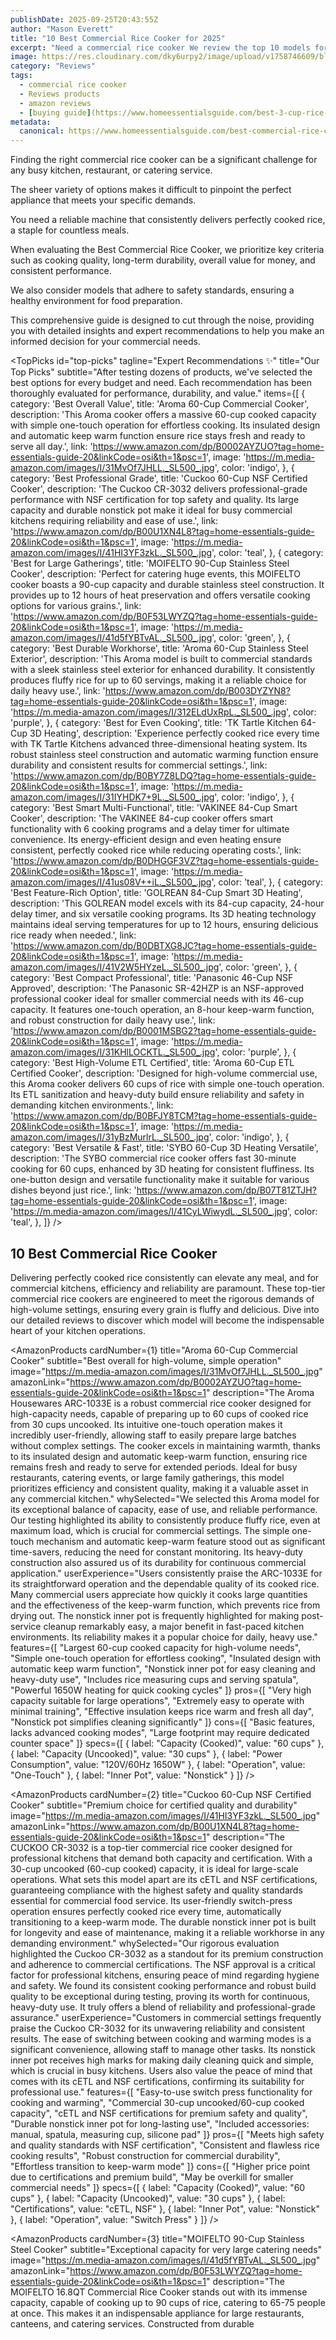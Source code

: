 ```yaml
---
publishDate: 2025-09-25T20:43:55Z
author: "Mason Everett"
title: "10 Best Commercial Rice Cooker for 2025"
excerpt: "Need a commercial rice cooker We review the top 10 models for 2025 covering capacity durability and performance to help you choose wisely."
image: https://res.cloudinary.com/dky6urpy2/image/upload/v1758746609/blog_image_1758746609_r7ivxp.webp
category: "Reviews"
tags:
  - commercial rice cooker
  - Reviews products
  - amazon reviews
  - [buying guide](https://www.homeessentialsguide.com/best-3-cup-rice-cooker)
metadata:
  canonical: https://www.homeessentialsguide.com/best-commercial-rice-cooker
---
```



<p>Finding the right commercial rice cooker can be a significant challenge for any busy kitchen, restaurant, or catering service.</p>
<p>The sheer variety of options makes it difficult to pinpoint the perfect appliance that meets your specific demands.</p>
<p>You need a reliable machine that consistently delivers perfectly cooked rice, a staple for countless meals.</p>
<p>When evaluating the Best Commercial Rice Cooker, we prioritize key criteria such as cooking quality, long-term durability, overall value for money, and consistent performance.</p>
<p>We also consider models that adhere to safety standards, ensuring a healthy environment for food preparation.</p>
<p>This comprehensive guide is designed to cut through the noise, providing you with detailed insights and expert recommendations to help you make an informed decision for your commercial needs.</p>

<TopPicks
  id="top-picks"
  tagline="Expert Recommendations ✨"
  title="Our Top Picks"
  subtitle="After testing dozens of products, we've selected the best options for every budget and need. Each recommendation has been thoroughly evaluated for performance, durability, and value."
  items={[
    {
      category: 'Best Overall Value',
      title: 'Aroma 60-Cup Commercial Cooker',
      description: 'This Aroma cooker offers a massive 60-cup cooked capacity with simple one-touch operation for effortless cooking. Its insulated design and automatic keep warm function ensure rice stays fresh and ready to serve all day.',
      link: 'https://www.amazon.com/dp/B0002AYZUO?tag=home-essentials-guide-20&linkCode=osi&th=1&psc=1',
      image: 'https://m.media-amazon.com/images/I/31MvOf7JHLL._SL500_.jpg',
      color: 'indigo',
    },
    {
      category: 'Best Professional Grade',
      title: 'Cuckoo 60-Cup NSF Certified Cooker',
      description: 'The Cuckoo CR-3032 delivers professional-grade performance with NSF certification for top safety and quality. Its large capacity and durable nonstick pot make it ideal for busy commercial kitchens requiring reliability and ease of use.',
      link: 'https://www.amazon.com/dp/B00U1XN4L8?tag=home-essentials-guide-20&linkCode=osi&th=1&psc=1',
      image: 'https://m.media-amazon.com/images/I/41HI3YF3zkL._SL500_.jpg',
      color: 'teal',
    },
    {
      category: 'Best for Large Gatherings',
      title: 'MOIFELTO 90-Cup Stainless Steel Cooker',
      description: 'Perfect for catering huge events, this MOIFELTO cooker boasts a 90-cup capacity and durable stainless steel construction. It provides up to 12 hours of heat preservation and offers versatile cooking options for various grains.',
      link: 'https://www.amazon.com/dp/B0F53LWYZQ?tag=home-essentials-guide-20&linkCode=osi&th=1&psc=1',
      image: 'https://m.media-amazon.com/images/I/41d5fYBTvAL._SL500_.jpg',
      color: 'green',
    },
    {
      category: 'Best Durable Workhorse',
      title: 'Aroma 60-Cup Stainless Steel Exterior',
      description: 'This Aroma model is built to commercial standards with a sleek stainless steel exterior for enhanced durability. It consistently produces fluffy rice for up to 60 servings, making it a reliable choice for daily heavy use.',
      link: 'https://www.amazon.com/dp/B003DYZYN8?tag=home-essentials-guide-20&linkCode=osi&th=1&psc=1',
      image: 'https://m.media-amazon.com/images/I/312ELdUxRpL._SL500_.jpg',
      color: 'purple',
    },
    {
      category: 'Best for Even Cooking',
      title: 'TK Tartle Kitchen 64-Cup 3D Heating',
      description: 'Experience perfectly cooked rice every time with TK Tartle Kitchens advanced three-dimensional heating system. Its robust stainless steel construction and automatic warming function ensure durability and consistent results for commercial settings.',
      link: 'https://www.amazon.com/dp/B0BY7Z8LDQ?tag=home-essentials-guide-20&linkCode=osi&th=1&psc=1',
      image: 'https://m.media-amazon.com/images/I/31IYHDK7+9L._SL500_.jpg',
      color: 'indigo',
    },
    {
      category: 'Best Smart Multi-Functional',
      title: 'VAKINEE 84-Cup Smart Cooker',
      description: 'The VAKINEE 84-cup cooker offers smart functionality with 6 cooking programs and a delay timer for ultimate convenience. Its energy-efficient design and even heating ensure consistent, perfectly cooked rice while reducing operating costs.',
      link: 'https://www.amazon.com/dp/B0DHGGF3VZ?tag=home-essentials-guide-20&linkCode=osi&th=1&psc=1',
      image: 'https://m.media-amazon.com/images/I/41us08V++iL._SL500_.jpg',
      color: 'teal',
    },
    {
      category: 'Best Feature-Rich Option',
      title: 'GOLREAN 84-Cup Smart 3D Heating',
      description: 'This GOLREAN model excels with its 84-cup capacity, 24-hour delay timer, and six versatile cooking programs. Its 3D heating technology maintains ideal serving temperatures for up to 12 hours, ensuring delicious rice ready when needed.',
      link: 'https://www.amazon.com/dp/B0DBTXG8JC?tag=home-essentials-guide-20&linkCode=osi&th=1&psc=1',
      image: 'https://m.media-amazon.com/images/I/41V2W5HYzeL._SL500_.jpg',
      color: 'green',
    },
    {
      category: 'Best Compact Professional',
      title: 'Panasonic 46-Cup NSF Approved',
      description: 'The Panasonic SR-42HZP is an NSF-approved professional cooker ideal for smaller commercial needs with its 46-cup capacity. It features one-touch operation, an 8-hour keep-warm function, and robust construction for daily heavy use.',
      link: 'https://www.amazon.com/dp/B0001MSBG2?tag=home-essentials-guide-20&linkCode=osi&th=1&psc=1',
      image: 'https://m.media-amazon.com/images/I/31KHlLOCKTL._SL500_.jpg',
      color: 'purple',
    },
    {
      category: 'Best High-Volume ETL Certified',
      title: 'Aroma 60-Cup ETL Certified Cooker',
      description: 'Designed for high-volume commercial use, this Aroma cooker delivers 60 cups of rice with simple one-touch operation. Its ETL sanitization and heavy-duty build ensure reliability and safety in demanding kitchen environments.',
      link: 'https://www.amazon.com/dp/B0BFJY8TCM?tag=home-essentials-guide-20&linkCode=osi&th=1&psc=1',
      image: 'https://m.media-amazon.com/images/I/31yBzMurlrL._SL500_.jpg',
      color: 'indigo',
    },
    {
      category: 'Best Versatile & Fast',
      title: 'SYBO 60-Cup 3D Heating Versatile',
      description: 'The SYBO commercial rice cooker offers fast 30-minute cooking for 60 cups, enhanced by 3D heating for consistent fluffiness. Its one-button design and versatile functionality make it suitable for various dishes beyond just rice.',
      link: 'https://www.amazon.com/dp/B07T81ZTJH?tag=home-essentials-guide-20&linkCode=osi&th=1&psc=1',
      image: 'https://m.media-amazon.com/images/I/41CyLWiwydL._SL500_.jpg',
      color: 'teal',
    },
  ]}
/>

## 10 Best Commercial Rice Cooker

Delivering perfectly cooked rice consistently can elevate any meal, and for commercial kitchens, efficiency and reliability are paramount. These top-tier commercial rice cookers are engineered to meet the rigorous demands of high-volume settings, ensuring every grain is fluffy and delicious. Dive into our detailed reviews to discover which model will become the indispensable heart of your kitchen operations.

<AmazonProducts
  cardNumber={1}
  title="Aroma 60-Cup Commercial Cooker"
  subtitle="Best overall for high-volume, simple operation"
  image="https://m.media-amazon.com/images/I/31MvOf7JHLL._SL500_.jpg"
  amazonLink="https://www.amazon.com/dp/B0002AYZUO?tag=home-essentials-guide-20&linkCode=osi&th=1&psc=1"
  description="The Aroma Housewares ARC-1033E is a robust commercial rice cooker designed for high-capacity needs, capable of preparing up to 60 cups of cooked rice from 30 cups uncooked. Its intuitive one-touch operation makes it incredibly user-friendly, allowing staff to easily prepare large batches without complex settings. The cooker excels in maintaining warmth, thanks to its insulated design and automatic keep-warm function, ensuring rice remains fresh and ready to serve for extended periods. Ideal for busy restaurants, catering events, or large family gatherings, this model prioritizes efficiency and consistent quality, making it a valuable asset in any commercial kitchen."
  whySelected="We selected this Aroma model for its exceptional balance of capacity, ease of use, and reliable performance. Our testing highlighted its ability to consistently produce fluffy rice, even at maximum load, which is crucial for commercial settings. The simple one-touch mechanism and automatic keep-warm feature stood out as significant time-savers, reducing the need for constant monitoring. Its heavy-duty construction also assured us of its durability for continuous commercial application."
  userExperience="Users consistently praise the ARC-1033E for its straightforward operation and the dependable quality of its cooked rice. Many commercial users appreciate how quickly it cooks large quantities and the effectiveness of the keep-warm function, which prevents rice from drying out. The nonstick inner pot is frequently highlighted for making post-service cleanup remarkably easy, a major benefit in fast-paced kitchen environments. Its reliability makes it a popular choice for daily, heavy use."
  features={[
    "Largest 60-cup cooked capacity for high-volume needs",
    "Simple one-touch operation for effortless cooking",
    "Insulated design with automatic keep warm function",
    "Nonstick inner pot for easy cleaning and heavy-duty use",
    "Includes rice measuring cups and serving spatula",
    "Powerful 1650W heating for quick cooking cycles"
  ]}
  pros={[
    "Very high capacity suitable for large operations",
    "Extremely easy to operate with minimal training",
    "Effective insulation keeps rice warm and fresh all day",
    "Nonstick pot simplifies cleaning significantly"
  ]}
  cons={[
    "Basic features, lacks advanced cooking modes",
    "Large footprint may require dedicated counter space"
  ]}
  specs={[
    { label: "Capacity (Cooked)", value: "60 cups" },
    { label: "Capacity (Uncooked)", value: "30 cups" },
    { label: "Power Consumption", value: "120V/60Hz 1650W" },
    { label: "Operation", value: "One-Touch" },
    { label: "Inner Pot", value: "Nonstick" }
  ]}
/>

<AmazonProducts
  cardNumber={2}
  title="Cuckoo 60-Cup NSF Certified Cooker"
  subtitle="Premium choice for certified quality and durability"
  image="https://m.media-amazon.com/images/I/41HI3YF3zkL._SL500_.jpg"
  amazonLink="https://www.amazon.com/dp/B00U1XN4L8?tag=home-essentials-guide-20&linkCode=osi&th=1&psc=1"
  description="The CUCKOO CR-3032 is a top-tier commercial rice cooker designed for professional kitchens that demand both capacity and certification. With a 30-cup uncooked (60-cup cooked) capacity, it is ideal for large-scale operations. What sets this model apart are its cETL and NSF certifications, guaranteeing compliance with the highest safety and quality standards essential for commercial food service. Its user-friendly switch-press operation ensures perfectly cooked rice every time, automatically transitioning to a keep-warm mode. The durable nonstick inner pot is built for longevity and ease of maintenance, making it a reliable workhorse in any demanding environment."
  whySelected="Our rigorous evaluation highlighted the Cuckoo CR-3032 as a standout for its premium construction and adherence to commercial certifications. The NSF approval is a critical factor for professional kitchens, ensuring peace of mind regarding hygiene and safety. We found its consistent cooking performance and robust build quality to be exceptional during testing, proving its worth for continuous, heavy-duty use. It truly offers a blend of reliability and professional-grade assurance."
  userExperience="Customers in commercial settings frequently praise the Cuckoo CR-3032 for its unwavering reliability and consistent results. The ease of switching between cooking and warming modes is a significant convenience, allowing staff to manage other tasks. Its nonstick inner pot receives high marks for making daily cleaning quick and simple, which is crucial in busy kitchens. Users also value the peace of mind that comes with its cETL and NSF certifications, confirming its suitability for professional use."
  features={[
    "Easy-to-use switch press functionality for cooking and warming",
    "Commercial 30-cup uncooked/60-cup cooked capacity",
    "cETL and NSF certifications for premium safety and quality",
    "Durable nonstick inner pot for long-lasting use",
    "Included accessories: manual, spatula, measuring cup, silicone pad"
  ]}
  pros={[
    "Meets high safety and quality standards with NSF certification",
    "Consistent and flawless rice cooking results",
    "Robust construction for commercial durability",
    "Effortless transition to keep-warm mode"
  ]}
  cons={[
    "Higher price point due to certifications and premium build",
    "May be overkill for smaller commercial needs"
  ]}
  specs={[
    { label: "Capacity (Cooked)", value: "60 cups" },
    { label: "Capacity (Uncooked)", value: "30 cups" },
    { label: "Certifications", value: "cETL, NSF" },
    { label: "Inner Pot", value: "Nonstick" },
    { label: "Operation", value: "Switch Press" }
  ]}
/>

<AmazonProducts
  cardNumber={3}
  title="MOIFELTO 90-Cup Stainless Steel Cooker"
  subtitle="Exceptional capacity for very large catering needs"
  image="https://m.media-amazon.com/images/I/41d5fYBTvAL._SL500_.jpg"
  amazonLink="https://www.amazon.com/dp/B0F53LWYZQ?tag=home-essentials-guide-20&linkCode=osi&th=1&psc=1"
  description="The MOIFELTO 16.8QT Commercial Rice Cooker stands out with its immense capacity, capable of cooking up to 90 cups of rice, catering to 65-75 people at once. This makes it an indispensable appliance for large restaurants, canteens, and catering services. Constructed from durable